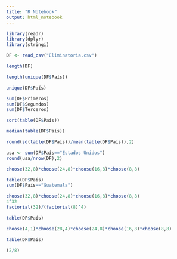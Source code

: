 ```yaml
---
title: "R Notebook"
output: html_notebook
---
```


```r
library(readr)
library(dplyr)
library(stringi)
```

```r
DF <- read_csv("Eliminatoria.csv")
```


```r
length(DF)
```

```r
length(unique(DF$País))
```
```r
unique(DF$País)
```



```r
sum(DF$Primeros)
sum(DF$Segundos)
sum(DF$Terceros)
```


```r
sort(table(DF$País))
```


```r
median(table(DF$País))

```



```r
round(sd(table(DF$País))/mean(table(DF$País)),2)
```




```r
usa <- sum(DF$País=="Estados Unidos")
round(usa/nrow(DF),2)
```






```r
choose(32,8)*choose(24,8)*choose(16,8)*choose(8,8)
```

```r
table(DF$País)
sum(DF$País=="Guatemala")
```

```r
choose(32,8)*choose(24,8)*choose(16,8)*choose(8,8)
4^32
factorial(32)/(factorial(8)^4)
```


```r
table(DF$País)
```

```r
choose(4,1)*choose(28,4)*choose(24,8)*choose(16,8)*choose(8,8)
```



```r
table(DF$País)
```


```r
(2/8)
```

